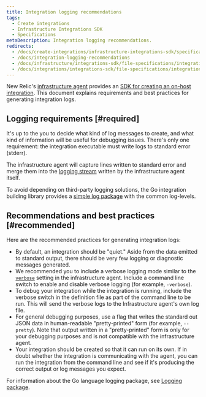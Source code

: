 ```yaml
---
title: Integration logging recommendations
tags:
  - Create integrations
  - Infrastructure Integrations SDK
  - Specifications
metaDescription: Integration logging recommendations.
redirects:
  - /docs/create-integrations/infrastructure-integrations-sdk/specifications/integration-logging-recommendations
  - /docs/integration-logging-recommendations
  - /docs/infrastructure/integrations-sdk/file-specifications/integration-logging-recommendations
  - /docs/integrations/integrations-sdk/file-specifications/integration-logging-recommendations
---
```


New Relic's [infrastructure agent](/docs/infrastructure/new-relic-infrastructure/getting-started/introduction-new-relic-infrastructure) provides an [SDK for creating an on-host integration](/docs/infrastructure/host-integrations/infrastructure-integrations-sdk/get-started/introduction-infrastructure-integrations-sdk/). This document explains requirements and best practices for generating integration logs.

## Logging requirements [#required]

It's up to the you to decide what kind of log messages to create, and what kind of information will be useful for debugging issues. There's only one requirement: the integration executable must write logs to standard error (stderr).

The infrastructure agent will capture lines written to standard error and merge them into the [logging stream](/docs/infrastructure/new-relic-infrastructure/troubleshooting/generating-logs-troubleshooting-infrastructure) written by the infrastructure agent itself.

To avoid depending on third-party logging solutions, the Go integration building library provides a [simple log package](https://github.com/newrelic/infra-integrations-sdk/blob/master/docs/toolset/log.md) with the common log-levels.

## Recommendations and best practices [#recommended]

Here are the recommended practices for generating integration logs:

* By default, an integration should be "quiet." Aside from the data emitted to standard output, there should be very few logging or diagnostic messages generated.
* We recommended you to include a verbose logging mode similar to the [`verbose`](/docs/infrastructure/new-relic-infrastructure/configuration/configure-infrastructure-agent#verbose) setting in the infrastructure agent. Include a command line switch to enable and disable verbose logging (for example, `-verbose`).
* To debug your integration while the integration is running, include the verbose switch in the definition file as part of the command line to be run. This will send the verbose logs to the Infrastructure agent's own log file.
* For general debugging purposes, use a flag that writes the standard out JSON data in human-readable "pretty-printed" form (for example, `--pretty`). Note that output written in a "pretty-printed" form is only for your debugging purposes and is not compatible with the infrastructure agent.
* Your integration should be created so that it can run on its own. If in doubt whether the integration is communicating with the agent, you can run the integration from the command line and see if it's producing the correct output or log messages you expect.

For information about the Go language logging package, see [Logging package](https://github.com/newrelic/infra-integrations-sdk/blob/master/docs/toolset/log.md).
